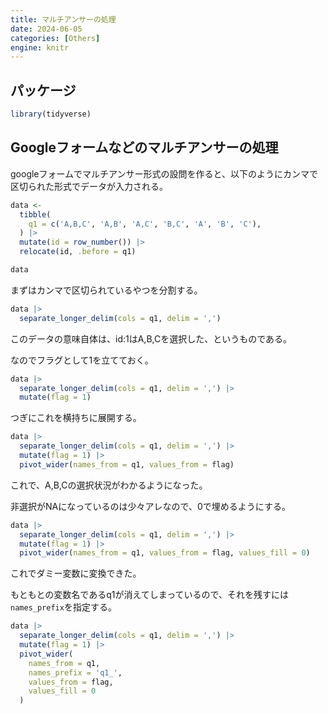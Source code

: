 ```yaml
---
title: マルチアンサーの処理
date: 2024-06-05
categories: [Others]
engine: knitr
---
```


## パッケージ

```r
library(tidyverse)
```

## Googleフォームなどのマルチアンサーの処理

googleフォームでマルチアンサー形式の設問を作ると、以下のようにカンマで区切られた形式でデータが入力される。

```r
data <- 
  tibble(
    q1 = c('A,B,C', 'A,B', 'A,C', 'B,C', 'A', 'B', 'C'),
  ) |> 
  mutate(id = row_number()) |> 
  relocate(id, .before = q1) 

data
```

まずはカンマで区切られているやつを分割する。

```r

data |> 
  separate_longer_delim(cols = q1, delim = ',') 

```

このデータの意味自体は、id:1はA,B,Cを選択した、というものである。

なのでフラグとして1を立てておく。

```r

data |> 
  separate_longer_delim(cols = q1, delim = ',') |>
  mutate(flag = 1)

```

つぎにこれを横持ちに展開する。

```r

data |> 
  separate_longer_delim(cols = q1, delim = ',') |>
  mutate(flag = 1) |> 
  pivot_wider(names_from = q1, values_from = flag)

```

これで、A,B,Cの選択状況がわかるようになった。

非選択がNAになっているのは少々アレなので、0で埋めるようにする。

```r

data |> 
  separate_longer_delim(cols = q1, delim = ',') |>
  mutate(flag = 1) |> 
  pivot_wider(names_from = q1, values_from = flag, values_fill = 0)

```

これでダミー変数に変換できた。

もともとの変数名であるq1が消えてしまっているので、それを残すには`names_prefix`を指定する。

```r

data |> 
  separate_longer_delim(cols = q1, delim = ',') |>
  mutate(flag = 1) |> 
  pivot_wider(
    names_from = q1, 
    names_prefix = 'q1_', 
    values_from = flag, 
    values_fill = 0
  ) 

```

